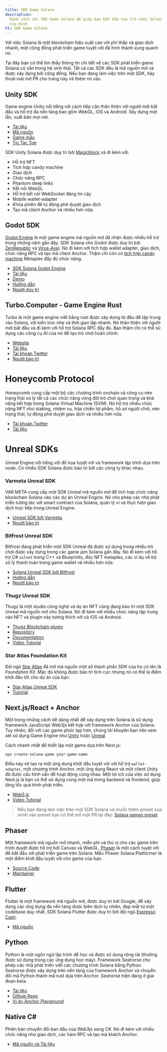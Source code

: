 ```yaml
---
title: SDK Game Solana
description:
  Danh sách các SDK Game Solana để giúp bạn bắt đầu tạo trò chơi Solana đầu tiên
  của mình
h1: SDK Game Solana
---
```


Với việc Solana là một blockchain hiệu suất cao với phí thấp và giao dịch nhanh,
một cộng đồng phát triển game tuyệt vời đã hình thành xung quanh nó.

Tại đây bạn có thể tìm thấy thông tin chi tiết về các SDK phát triển game Solana
có sẵn trong hệ sinh thái. Tất cả các SDK đều là mã nguồn mở và được xây dựng
bởi cộng đồng. Nếu bạn đang làm việc trên một SDK, hãy thoải mái mở PR cho trang
này và thêm nó vào.

## Unity SDK

Game engine Unity nổi tiếng với cách tiếp cận thân thiện với người mới bắt đầu
và hỗ trợ đa nền tảng bao gồm WebGL, iOS và Android. Xây dựng một lần, xuất bản
mọi nơi.

- [Tài liệu](https://docs.magicblock.gg/introduction)
- [Mã nguồn](https://github.com/magicblock-labs/Solana.Unity-SDK)
- [Game mẫu](https://github.com/solana-developers/solana-game-examples)
- [Tic Tac Toe](https://blog.magicblock.gg/bolt-tic-tac-toe/)

SDK Unity Solana được duy trì bởi [Magicblock](https://www.magicblock.gg/) và đi
kèm với:

- Hỗ trợ NFT
- Tích hợp candy machine
- Giao dịch
- Chức năng RPC
- Phantom deep links
- Kết nối WebGL
- Hỗ trợ kết nối WebSocket đáng tin cậy
- Mobile wallet-adapter
- Khóa phiên để tự động phê duyệt giao dịch
- Tạo mã client Anchor và nhiều hơn nữa.

## Godot SDK

[Godot Engine](https://godotengine.org/) là một game engine mã nguồn mở đã nhận
được nhiều hỗ trợ trong những năm gần đây. SDK Solana cho Godot được duy trì bởi
[ZenRepublic](https://twitter.com/ZenRepublicNDM) và
[Virus-Axel](https://twitter.com/AxelBenjam). Nó đi kèm với tích hợp wallet
adapter, giao dịch, chức năng RPC và tạo mã client Anchor. Thậm chí còn có
[tích hợp candy machine](https://zenwiki.gitbook.io/solana-godot-sdk-docs/guides/setup-candy-machine)
Metaplex đầy đủ chức năng.

- [SDK Solana Godot Engine](https://github.com/Virus-Axel/godot-solana-sdk)
- [Tài liệu](https://zenwiki.gitbook.io/solana-godot-sdk-docs)
- [Demo](https://github.com/ZenRepublic/GodotSolanaSDKDemoPackage)
- [Hướng dẫn](https://www.youtube.com/watch?v=tszFPInYmXQ)
- [Người duy trì](https://twitter.com/ZenRepublicNDM)

## Turbo.Computer - Game Engine Rust

Turbo là một game engine viết bằng rust được xây dựng từ đầu để tập trung vào
Solana, với kiến trúc nhẹ và thời gian lặp nhanh. Nó thân thiện với người mới
bắt đầu và đi kèm với hỗ trợ Solana RPC đầy đủ. Bạn thậm chí có thể sử dụng các
công cụ AI của nó để tạo trò chơi hoàn chỉnh.

- [Website](https://turbo.computer/)
- [Tài liệu](https://docs.turbo.computer/)
- [Tài khoản Twitter](https://twitter.com/makegamesfast)
- [Người bảo trì](https://twitter.com/jozanza)

# Honeycomb Protocol

Honeycomb cung cấp một bộ các chương trình onchain và công cụ nén trạng thái xử
lý tất cả các chức năng vòng đời trò chơi quan trọng và khả năng kết hợp trong
Solana Virtual Machine (SVM). Nó hỗ trợ nhiều chức năng NFT như staking, nhiệm
vụ, hộp chiến lợi phẩm, hồ sơ người chơi, nén trạng thái, tự động phê duyệt giao
dịch và nhiều hơn nữa.

- [Tài khoản Twitter](https://twitter.com/honeycomb_prtcl)
- [Tài liệu](https://docs.honeycombprotocol.com/)

# Unreal SDKs

Unreal Engine nổi tiếng với đồ họa tuyệt vời và framework lập trình dựa trên
node. Có nhiều SDK Solana được bảo trì bởi các công ty khác nhau.

### Varmeta Unreal SDK

VAR META cung cấp một SDK Unreal mã nguồn mở để tích hợp chức năng blockchain
Solana vào các dự án Unreal Engine. Nó cho phép các nhà phát triển tương tác với
smart contract của Solana, quản lý ví và thực hiện giao dịch trực tiếp trong
Unreal Engine.

- [Unreal SDK bởi Varmeta](https://github.com/VAR-META-Tech/UnrealSolanaSDK)
- [Người bảo trì](https://www.var-meta.com/)

### Bitfrost Unreal SDK

Bitfrost đang phát triển một SDK Unreal đã được sử dụng trong nhiều trò chơi
được xây dựng trong các game jam Solana gần đây. Nó đi kèm với hỗ trợ C#
`solnet` trong C++ và Blueprints, đúc NFT metaplex, các ví dụ về bộ xử lý thanh
toán trong game wallet và nhiều hơn nữa.

- [Solana Unreal SDK bởi Bitfrost](https://github.com/Bifrost-Technologies/Solana-Unreal-SDK)
- [Hướng dẫn](https://www.youtube.com/watch?v=S8fm8mFeUkk)
- [Người bảo trì](https://twitter.com/BifrostTitan)

### Thugz Unreal SDK

Thugz là một studio công nghệ và dự án NFT cũng đang bảo trì một SDK Unreal mã
nguồn mở cho Solana. Nó đi kèm với nhiều chức năng tập trung vào NFT và plugin
này tương thích với cả iOS và Android.

- [Thugz Blockchain plugin](https://www.fab.com/listings/a7e220ba-93e5-4a3b-99e7-17b13da76f05)
- [Repository](https://github.com/ThugzLabs/Thugz-BC-Plugin-Packaged-for-UE5.4)
- [Documentation](https://thugzblockchainplugin-docs.vercel.app/)
- [Video Tutorial](https://www.youtube.com/watch?v=dS7sTZd_E9U&ab_channel=ThugzNFT)

### Star Atlas Foundation Kit

Đội ngũ [Star Atlas](https://staratlas.com/) đã mở mã nguồn một số thành phần
SDK của họ có tên là _Foundation Kit_. Mặc dù không được bảo trì tích cực nhưng
nó có thể là điểm khởi đầu tốt cho dự án của bạn.

- [Star Atlas Unreal SDK](https://github.com/staratlasmeta/FoundationKit)
- [Tutorial](https://www.youtube.com/watch?v=S8fm8mFeUkk)

## Next.js/React + Anchor

Một trong những cách dễ dàng nhất để xây dựng trên Solana là sử dụng framework
JavaScript Web3js kết hợp với framework Anchor của Solana. Tuy nhiên, đối với
các game phức tạp hơn, chúng tôi khuyên bạn nên xem xét sử dụng Game Engine như
[Unity](#unity-sdk) hoặc [Unreal](#unreal-sdks).

Cách nhanh nhất để thiết lập một game dựa trên Next.js:

```shell
npx create-solana-game your-game-name
```

Điều này sẽ tạo ra một ứng dụng khởi đầu tuyệt vời với hỗ trợ `wallet-adapter`,
một chương trình Anchor, một ứng dụng React và một client Unity đã được cấu hình
sẵn để hoạt động cùng nhau. Một lợi ích của việc sử dụng Next.js là bạn có thể
sử dụng cùng một mã trong backend và frontend, giúp tăng tốc quá trình phát
triển.

- [Web3.js](https://solana.com/docs/clients/javascript)
- [Video Tutorial](https://www.youtube.com/watch?v=fnhivg_pemI&t=1s&ab_channel=Solana)

> Nếu bạn đang làm việc trên một SDK Solana và muốn thêm preset của mình vào
> preset bạn có thể mở một PR tại đây:
> [Solana games preset](https://github.com/solana-developers/solana-game-preset)

## Phaser

Một framework mã nguồn mở nhanh, miễn phí và thú vị cho các game trên trình
duyệt được hỗ trợ bởi Canvas và WebGL. [Phaser](https://phaser.io/) là một cách
tuyệt vời để bắt đầu với phát triển game trên Solana. Mẫu Phaser Solana
Platformer là một điểm khởi đầu tuyệt vời cho game của bạn.

- [Source Code](https://github.com/Bread-Heads-NFT/solana-phaser-template)
- [Maintainer](https://twitter.com/blockiosaurus)

## Flutter

Flutter là một framework mã nguồn mở, được duy trì bởi Google, để xây dựng các
ứng dụng đa nền tảng được biên dịch tự nhiên, đẹp mắt từ một codebase duy nhất.
SDK Solana Flutter được duy trì bởi đội ngũ
[Espresso Cash](https://www.espressocash.com/).

- [Mã nguồn](https://github.com/espresso-cash/espresso-cash-public)

## Python

Python là một ngôn ngữ lập trình dễ học và được sử dụng rộng rãi (thường được sử
dụng trong các ứng dụng học máy). Framework Seahorse cho phép các nhà phát triển
viết các chương trình Solana bằng Python. Seahorse được xây dựng trên nền tảng
của framework Anchor và chuyển đổi mã Python thành mã rust dựa trên Anchor.
Seahorse hiện đang ở giai đoạn beta.

- [Tài liệu](https://www.seahorse.dev/)
- [Github Repo](https://github.com/solana-developers/seahorse)
- [Ví dụ Anchor Playground](https://beta.solpg.io/tutorials/hello-seahorse)

## Native C#

Phiên bản chuyển đổi ban đầu của Web3js sang C#. Nó đi kèm với nhiều chức năng
như giao dịch, các hàm RPC và tạo mã khách Anchor.

- [Mã nguồn và Tài liệu](https://github.com/bmresearch/Solnet/blob/master/docs/articles/getting_started.md)
